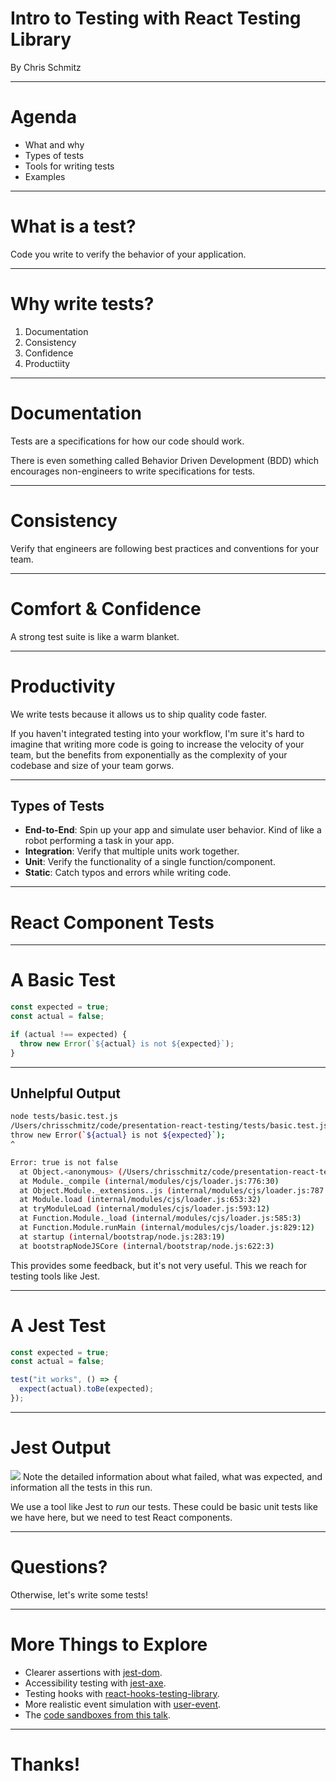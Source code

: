 



<Head>
  <title>Intro to Testing with React Testing Library</title>

  <meta name='twitter:card' content='summary_large_image' />
  <meta name='twitter:site' content='@ccschmitz' />
  <meta name='twitter:title' content='mdx-deck' />
  <meta name='twitter:description' content='Intro to Testing with React Testing Library' />
</Head>

# Intro to Testing with React Testing Library

By Chris Schmitz

---

# Agenda

* What and why
* Types of tests
* Tools for writing tests
* Examples

---

# What is a test?

Code you write to verify the behavior of your application.

---

# Why write tests?

<Notes>
  <ol>
    <li>Documentation</li>
    <li>Consistency</li>
    <li>Confidence</li>
    <li>Productiity</li>
  </ol>
</Notes>

---

# Documentation

Tests are a specifications for how our code should work.

<Notes>
  There is even something called Behavior Driven Development (BDD) which encourages non-engineers to write specifications for tests.
</Notes>

---

# Consistency

Verify that engineers are following best practices and conventions for your team.

---

# Comfort & Confidence

A strong test suite is like a warm blanket.

---

# Productivity

We write tests because it allows us to ship quality code faster.

<Notes>
  If you haven't integrated testing into your workflow, I'm sure it's hard to imagine that writing more code is going to increase the velocity of your team, but the benefits from exponentially as the complexity of your codebase and size of your team gorws.
</Notes>

---

## Types of Tests

* **End-to-End**: Spin up your app and simulate user behavior. Kind of like a robot performing a task in your app.
* **Integration**: Verify that multiple units work together.
* **Unit**: Verify the functionality of a single function/component.
* **Static**: Catch typos and errors while writing code.

---

# React Component Tests

---

# A Basic Test

```js
const expected = true;
const actual = false;

if (actual !== expected) {
  throw new Error(`${actual} is not ${expected}`);
}
```

---

## Unhelpful Output

```bash
node tests/basic.test.js
/Users/chrisschmitz/code/presentation-react-testing/tests/basic.test.js:5
throw new Error(`${actual} is not ${expected}`);
^

Error: true is not false
  at Object.<anonymous> (/Users/chrisschmitz/code/presentation-react-testing/tests/basic.test.js:5:9)
  at Module._compile (internal/modules/cjs/loader.js:776:30)
  at Object.Module._extensions..js (internal/modules/cjs/loader.js:787:10)
  at Module.load (internal/modules/cjs/loader.js:653:32)
  at tryModuleLoad (internal/modules/cjs/loader.js:593:12)
  at Function.Module._load (internal/modules/cjs/loader.js:585:3)
  at Function.Module.runMain (internal/modules/cjs/loader.js:829:12)
  at startup (internal/bootstrap/node.js:283:19)
  at bootstrapNodeJSCore (internal/bootstrap/node.js:622:3)
```

<Notes>
  This provides some feedback, but it's not very useful. This we reach for testing tools like Jest.
</Notes>

---

# A Jest Test

```js
const expected = true;
const actual = false;

test("it works", () => {
  expect(actual).toBe(expected);
});
```

---

# Jest Output

<Image src={basicJestTest} size="contain" />

<Notes>
  Note the detailed information about what failed, what was expected, and information all the tests in this run.

  We use a tool like Jest to *run* our tests. These could be basic unit tests like we have here, but we need to test React components.
</Notes>

---

# Questions?

Otherwise, let's write some tests!

---

# More Things to Explore

* Clearer assertions with [jest-dom](https://github.com/testing-library/jest-dom).
* Accessibility testing with [jest-axe](https://github.com/nickcolley/jest-axe).
* Testing hooks with [react-hooks-testing-library](https://react-hooks-testing-library.com/usage/basic-hooks).
* More realistic event simulation with [user-event](https://github.com/testing-library/user-event).
* The [code sandboxes from this talk](https://codesandbox.io/dashboard/sandboxes/Intro%20to%20Testing).

---

# Thanks!
